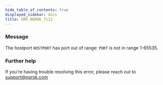 ```yaml
---
hide_table_of_contents: true
displayed_sidebar: docs
title: ERR_NGROK_7112
---
```


### Message

The hostport `HOSTPORT` has port out of range: `PORT` is not in range 1-65535.

### Further help

If you're having trouble resolving this error, please reach out to [support@ngrok.com](mailto:support@ngrok.com?subject=Help%20with%20ERR_NGROK_7112)
